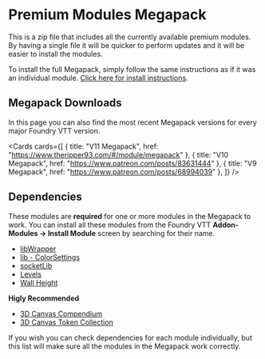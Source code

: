 
# Premium Modules Megapack

This is a zip file that includes all the currently available premium modules. By having a single file it will be quicker
to perform updates and it will be easier to install the modules.

To install the full Megapack, simply follow the same instructions as if it was an individual module. [Click here for install instructions](https://theripper93.com/info/installation).

## Megapack Downloads

In this page you can also find the most recent Megapack versions for every major Foundry VTT version.

<Cards
  cards={[
    { title: "V11 Megapack", href: "https://www.theripper93.com/#/module/megapack" },
    { title: "V10 Megapack", href: "https://www.patreon.com/posts/83631444" },
    { title: "V9 Megapack", href: "https://www.patreon.com/posts/68994039" },
  ]}
/>

## Dependencies

These modules are **required** for one or more modules in the Megapack to work. You can install all these modules from the Foundry VTT **Addon-Modules -> Install Module** screen by searching for their name.

- [libWrapper](https://github.com/ruipin/fvtt-lib-wrapper)
- [lib - ColorSettings](https://foundryvtt.com/packages/colorsettings)
- [socketLib](https://github.com/manuelVo/foundryvtt-socketlib)
- [Levels](../levels)
- [Wall Height](../free/wall-height)

**Higly Recommended**
- [3D Canvas Compendium](../levels-3d-preview/canvas3dcompendium)
- [3D Canvas Token Collection](../levels-3d-preview/canvas3dtokencompendium)

If you wish you can check dependencies for each module individually, but this list will make sure all the modules in the Megapack work correctly.